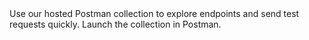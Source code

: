 <Note>
Use our hosted Postman collection to explore endpoints and send test requests quickly.
</Note>

<Card title="Open Postman Collection" icon="link" href="https://www.postman.com/lightspark-dev/lightspark-grid/collection/e9ngqel/uma-as-a-service-grid-api?action=share&source=copy-link&creator=46632135">
Launch the collection in Postman.
</Card>


